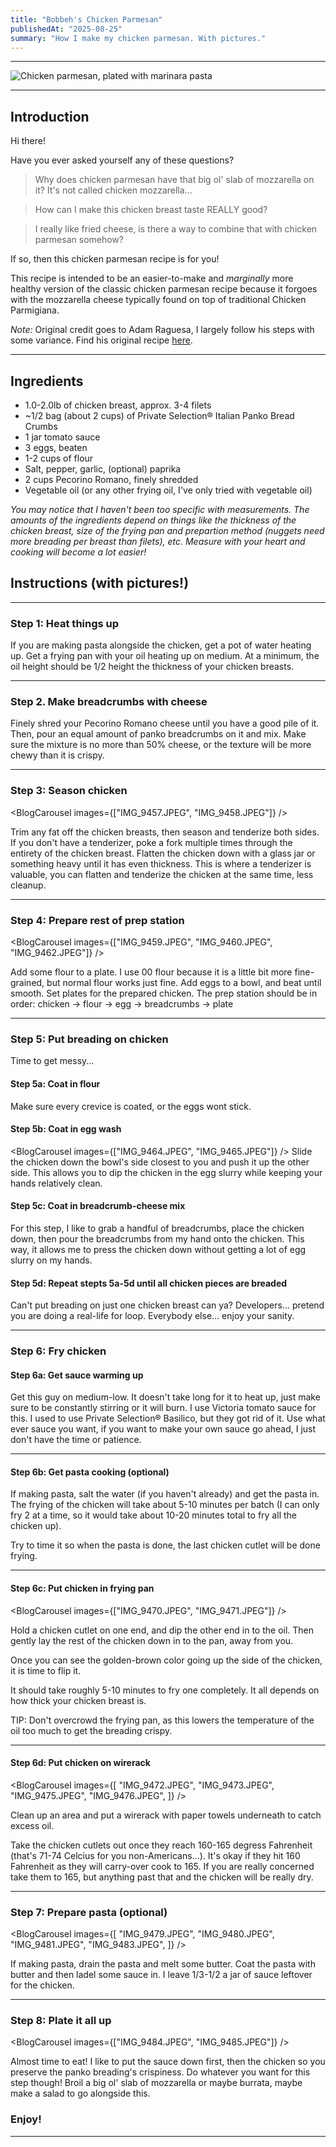 ```yaml
---
title: "Bobbeh's Chicken Parmesan"
publishedAt: "2025-08-25"
summary: "How I make my chicken parmesan. With pictures."
---
```


---

![Chicken parmesan, plated with marinara pasta](https://pub-22e36f870e1647a6a48e07c2fa9d9ae8.r2.dev/finished.JPEG)

<Table
    headers={["Prep time", "Cook time", "Total time", "Servings", "Difficulty"]}
    rows={[["25m", "15m", "40m", "4", "Medium"]]}
/>

---

## Introduction

Hi there!

Have you ever asked yourself any of these questions?

> Why does chicken parmesan have that big ol' slab of mozzarella on it? It's not called chicken mozzarella...

> How can I make this chicken breast taste REALLY good?

> I really like fried cheese, is there a way to combine that with chicken parmesan somehow?

If so, then this chicken parmesan recipe is for you!

This recipe is intended to be an easier-to-make and _marginally_ more healthy version of the classic chicken parmesan recipe because it forgoes with the mozzarella cheese typically found on top of traditional Chicken Parmigiana.

_Note:_ Original credit goes to Adam Raguesa, I largely follow his steps with some variance.
Find his original recipe [here](https://www.youtube.com/watch?v=p-LY9b1u_io).

<BlogImage
    src="IMG_9482.JPEG"
    alt="The chicken wanter"
    caption="Poppy helping out"
    variant="center"
    size="default"
/>

---

## Ingredients

-   1.0-2.0lb of chicken breast, approx. 3-4 filets
-   ~1/2 bag (about 2 cups) of Private Selection® Italian Panko Bread Crumbs
-   1 jar tomato sauce
-   3 eggs, beaten
-   1-2 cups of flour
-   Salt, pepper, garlic, (optional) paprika
-   2 cups Pecorino Romano, finely shredded
-   Vegetable oil (or any other frying oil, I've only tried with vegetable oil)

_You may notice that I haven't been too specific with measurements. The amounts of the ingredients depend on things like the thickness of the chicken breast, size of the frying pan and prepartion method (nuggets need more breading per breast than filets), etc. Measure with your heart and cooking will become a lot easier!_

## Instructions (with pictures!)

---

### Step 1: Heat things up

<BlogImage
    src="IMG_9461.JPEG"
    alt="A pot of water and frying pan of oil coming up to temperature"
    variant="center"
    size="default"
/>

If you are making pasta alongside the chicken, get a pot of water heating up.
Get a frying pan with your oil heating up on medium.
At a minimum, the oil height should be 1/2 height the thickness of your chicken breasts.

---

### Step 2. Make breadcrumbs with cheese

<BlogImage
    src="IMG_9455.JPEG"
    alt="A mixture of shredded cheese and panko breadcrumbs"
    variant="center"
    size="default"
/>

Finely shred your Pecorino Romano cheese until you have a good pile of it.
Then, pour an equal amount of panko breadcrumbs on it and mix.
Make sure the mixture is no more than 50% cheese, or the texture will be more chewy than it is crispy.

---

### Step 3: Season chicken

<BlogCarousel images={["IMG_9457.JPEG", "IMG_9458.JPEG"]} />

Trim any fat off the chicken breasts, then season and tenderize both sides.
If you don't have a tenderizer, poke a fork multiple times through the entirety of the chicken breast.
Flatten the chicken down with a glass jar or something heavy until it has even thickness.
This is where a tenderizer is valuable, you can flatten and tenderize the chicken at the same time, less cleanup.

---

### Step 4: Prepare rest of prep station

<BlogCarousel images={["IMG_9459.JPEG", "IMG_9460.JPEG", "IMG_9462.JPEG"]} />

Add some flour to a plate. I use 00 flour because it is a little bit more fine-grained, but normal flour works just fine.
Add eggs to a bowl, and beat until smooth.
Set plates for the prepared chicken.
The prep station should be in order: chicken -> flour -> egg -> breadcrumbs -> plate

---

### Step 5: Put breading on chicken

Time to get messy...

#### Step 5a: Coat in flour

<BlogImage
    src="IMG_9463.JPEG"
    alt="A flour-coated chicken breast"
    variant="center"
    size="default"
/>
Make sure every crevice is coated, or the eggs wont stick.

#### Step 5b: Coat in egg wash

<BlogCarousel images={["IMG_9464.JPEG", "IMG_9465.JPEG"]} />
Slide the chicken down the bowl's side closest to you and push it up the other side.
This allows you to dip the chicken in the egg slurry while keeping your hands relatively
clean.

#### Step 5c: Coat in breadcrumb-cheese mix

<BlogImage
    src="IMG_9466.JPG"
    alt="Putting breadcrumbs on the chicken"
    variant="center"
    size="default"
/>

For this step, I like to grab a handful of breadcrumbs, place the chicken down, then pour the breadcrumbs from my hand onto the chicken.
This way, it allows me to press the chicken down without getting a lot of egg slurry on my hands.

#### Step 5d: Repeat stepts 5a-5d until all chicken pieces are breaded

Can't put breading on just one chicken breast can ya?
Developers... pretend you are doing a real-life for loop.
Everybody else... enjoy your sanity.

---

### Step 6: Fry chicken

#### Step 6a: Get sauce warming up

<BlogImage
    src="IMG_9468.JPEG"
    alt="Heating up a pot of tomato sauce"
    variant="center"
    size="default"
/>

Get this guy on medium-low. It doesn't take long for it to heat up, just make sure to be constantly stirring or it will burn.
I use Victoria tomato sauce for this. I used to use Private Selection® Basilico, but they got rid of it.
Use what ever sauce you want, if you want to make your own sauce go ahead, I just don't have the time or patience.

---

#### Step 6b: Get pasta cooking (optional)

<BlogImage
    src="IMG_9469.JPEG"
    alt="Putting pasta in the boiling water"
    variant="center"
    size="default"
/>

If making pasta, salt the water (if you haven't already) and get the pasta in.
The frying of the chicken will take about 5-10 minutes per batch (I can only fry 2 at a time, so it would take about 10-20 minutes total to fry all the chicken up).

Try to time it so when the pasta is done, the last chicken cutlet will be done frying.

---

#### Step 6c: Put chicken in frying pan

<BlogCarousel images={["IMG_9470.JPEG", "IMG_9471.JPEG"]} />

Hold a chicken cutlet on one end, and dip the other end in to the oil. Then gently lay the rest of the chicken down in to the pan, away from you.

Once you can see the golden-brown color going up the side of the chicken, it is time to flip it.

It should take roughly 5-10 minutes to fry one completely. It all depends on how thick your chicken breast is.

TIP: Don't overcrowd the frying pan, as this lowers the temperature of the oil too much to get the breading crispy.

---

#### Step 6d: Put chicken on wirerack

<BlogCarousel
    images={[
        "IMG_9472.JPEG",
        "IMG_9473.JPEG",
        "IMG_9475.JPEG",
        "IMG_9476.JPEG",
    ]}
/>

Clean up an area and put a wirerack with paper towels underneath to catch excess oil.

Take the chicken cutlets out once they reach 160-165 degress Fahrenheit (that's 71-74 Celcius for you non-Americans...).
It's okay if they hit 160 Fahrenheit as they will carry-over cook to 165.
If you are really concerned take them to 165, but anything past that and the chicken will be really dry.

---

### Step 7: Prepare pasta (optional)

<BlogCarousel
    images={[
        "IMG_9479.JPEG",
        "IMG_9480.JPEG",
        "IMG_9481.JPEG",
        "IMG_9483.JPEG",
    ]}
/>

If making pasta, drain the pasta and melt some butter. Coat the pasta with butter and then ladel some sauce in.
I leave 1/3-1/2 a jar of sauce leftover for the chicken.

---

### Step 8: Plate it all up

<BlogCarousel images={["IMG_9484.JPEG", "IMG_9485.JPEG"]} />

Almost time to eat! I like to put the sauce down first, then the chicken so you preserve the panko breading's crispiness.
Do whatever you want for this step though! Broil a big ol' slab of mozzarella or maybe burrata, maybe make a salad to go alongside this.

### Enjoy!

---

